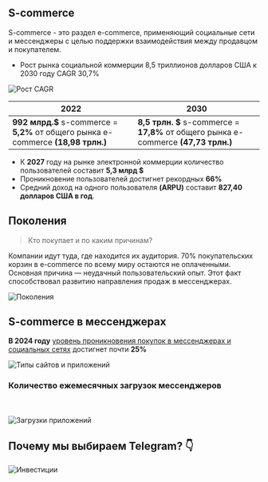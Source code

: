 
## S-commerce

S-commerce - это раздел e-commerce, применяющий социальные сети и мессенджеры с целью поддержки взаимодействия между продавцом и покупателем.

- Рост рынка социальной коммерции 8,5 триллионов долларов США к 2030 году CAGR 30,7%

![Рост CAGR](/image-6.png "Рост CAGR")

| 2022 | 2030                                      |
| -------------- | -------------------------------------------- |
| **992 млрд.$**  s-commerce  = **5,2%** от общего рынка e-commerce **(18,98 трлн.)**    | **8,5 трлн. $**  s-commerce = **17,8%** от общего рынка e-commerce **(47,73 трлн.)** |

- К **2027** году на рынке электронной коммерции количество пользователей составит **5,3 млрд $**
- Проникновение пользователей достигнет рекордных **66%**
- Средний доход на одного пользователя **(ARPU)** составит **827,40 долларов США в год**.

## Поколения

> Кто покупает и по каким причинам?

Компании идут туда, где находится их аудитория.
70% покупательских корзин в e-commerce по всему миру остаются не оплаченными. Основная причина — неудачный пользовательский опыт. Этот факт способствовал развитию направления продаж в мессенджерах.

<Image src="/15.png" alt="Поколения" width={840} height={300} /> 

## S-commerce в мессенджерах

**В 2024 году** [уровень проникновения покупок в мессенджерах и социальных сетях](https://www.statista.com/forecasts/1455844/global-social-commerce-penetration-rate) достигнет почти **25%**

![Типы сайтов и приложений](/toptypes.jpg "Типы сайтов и приложений")

### Количество ежемесячных загрузок мессенджеров
<br></br>
<Image src="/mess_apps_downloads.jpg" alt="Загрузки приложений" width={840} height={300} /> 

## Почему мы выбираем Telegram? 👇

<Cards>
  <Card title="Исследования" href="/research/trends/audience_flow" />
</Cards>

<Image src="/11.png" alt="Инвестиции" width={840} height={300} /> 
